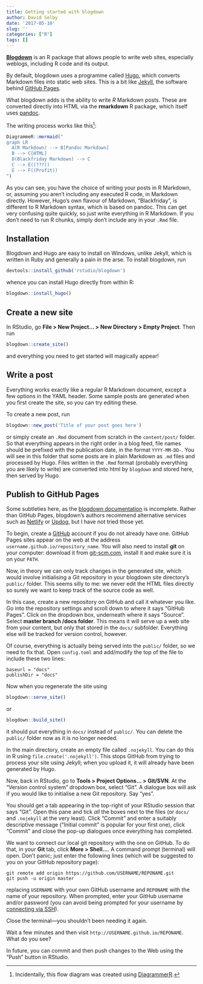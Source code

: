 ```yaml
---
title: Getting started with blogdown
author: David Selby
date: '2017-05-10'
slug: ''
categories: ["R"]
tags: []
---
```


[**Blogdown**](https://bookdown.org/yihui/blogdown/) is an R package that allows people to write web sites, especially weblogs, including R code and its output.

By default, blogdown uses a programme called [Hugo](https://gohugo.io/), which converts Markdown files into static web sites.
This is a bit like [Jekyll](https://jekyllrb.com/), the software behind [GitHub Pages](https://pages.github.com/).

What blogdown adds is the ability to write *R* Markdown posts.
These are converted directly into HTML via the **rmarkdown** R package, which itself uses [pandoc](http://pandoc.org/).

The writing process works like this[^1]:

```r
DiagrammeR::mermaid("
graph LR
  A(R Markdown) --> B[Pandoc Markdown]
  B --> C[HTML]
  D(Blackfriday Markdown) --> C
  C --> E((???))
  E --> F((Profit))
")
```

[^1]: Incidentally, this flow diagram was created using [DiagrammerR](http://rich-iannone.github.io/DiagrammeR/).

As you can see, you have the choice of writing your posts in R Markdown, or, assuming you aren't including any executed R code, in Markdown directly.
However, Hugo's own flavour of Markdown, "Blackfriday", is different to R Markdown syntax, which is based on pandoc.
This can get very confusing quite quickly, so just write everything in R Markdown.
If you don't need to run R chunks, simply don't include any in your `.Rmd` file.

## Installation

Blogdown and Hugo are easy to install on Windows, unlike Jekyll, which is written in Ruby and generally a pain in the arse.
To install blogdown, run
```r
devtools::install_github('rstudio/blogdown')
```
whence you can install Hugo directly from within R:
```r
blogdown::install_hugo()
```

## Create a new site

In RStudio, go **File > New Project... > New Directory > Empty Project**.
Then run
```r
blogdown::create_site()
```
and everything you need to get started will magically appear!

## Write a post

Everything works exactly like a regular R Markdown document, except a few options in the YAML header.
Some sample posts are generated when you first create the site, so you can try editing these.

To create a new post, run
```r
blogdown::new_post('Title of your post goes here')
```
or simply create an `.Rmd` document from scratch in the `content/post/` folder.
So that everything appears in the right order in a blog feed, file names should be prefixed with the publication date, in the format `YYYY-MM-DD-`.
You will see in this folder that some posts are in plain Markdown as `.md` files and processed by Hugo.
Files written in the `.Rmd` format (probably everything you are likely to write) are converted into html by `blogdown` and stored here, then served by Hugo.

## Publish to GitHub Pages

Some subtleties here, as the [blogdown documentation](https://bookdown.org/yihui/blogdown/deployment.html) is incomplete.
Rather than GitHub Pages, blogdown's authors recommend alternative services such as [Netlify](https://www.netlify.com/) or [Updog](https://updog.co/), but I have not tried those yet.

To begin, create a [GitHub](https://github.com/) account if you do not already have one.
GitHub Pages sites appear on the web at the address `username.github.io/repository_name`.
You will also need to install **git** on your computer:
download it from [git-scm.com](https://git-scm.com/), install it and make sure it is on your `PATH`.

Now, in theory we can only track changes in the generated site, which would involve initialising a Git repository in your blogdown site directory's `public/` folder.
This seems silly to me: we never edit the HTML files directly so surely we want to keep track of the source code as well.

In this case, create a new repository on GitHub and call it whatever you like.
Go into the repository settings and scroll down to where it says "GitHub Pages".
Click on the dropdown box, underneath where it says "Source".
Select **master branch /docs folder**.
This means it will serve up a web site from your content, but only that stored in the `docs/` subfolder.
Everything else will be tracked for version control, however.

Of course, everything is actually being served into the `public/` folder, so we need to fix that.
Open `config.toml` and add/modify the top of the file to include these two lines:
```
baseurl = "docs"
publishDir = "docs"
```

Now when you regenerate the site using
```r
blogdown::serve_site()
```
or
```r
blogdown::build_site()
```
it should put everything in `docs/` instead of `public/`.
You can delete the `public/` folder now as it is no longer needed.

In the main directory, create an empty file called `.nojekyll`.
You can do this in R using `file.create('.nojekyll')`.
This stops GitHub from trying to process your site using Jekyll; when you upload it, it will already have been generated by Hugo.

Now, back in RStudio, go to **Tools > Project Options... > Git/SVN**. 
At the "Version control system" dropdown box, select "Git".
A dialogue box will ask if you would like to initialise a new Git repository.
Say "yes".

You should get a tab appearing in the top-right of your RStudio session that says "Git".
Open this pane and tick *all* the boxes next to the files (or `docs/` and `.nojekyll` at the very least).
Click "Commit" and enter a suitably descriptive message ("Initial commit" is popular for your first one), click "Commit" and close the pop-up dialogues once everything has completed.

We want to connect our local git repository with the one on GitHub.
To do that, in your **Git** tab, click **More > Shell...**.
A command prompt (terminal) will open.
Don't panic; just enter the following lines (which will be suggested to you on your GitHub repository page):
```
git remote add origin https://github.com/USERNAME/REPONAME.git
git push -u origin master
```
replacing `USERNAME` with your own GitHub username and `REPONAME` with the name of your repository.
When prompted, enter your GitHub username and/or password (you can avoid being prompted for your username by [connecting via SSH](https://help.github.com/articles/connecting-to-github-with-ssh/)).

Close the terminal---you shouldn't been needing it again.

Wait a few minutes and then visit `http://USERNAME.github.io/REPONAME`. What do you see?

In future, you can commit and then push changes to the Web using the "Push" button in RStudio.
